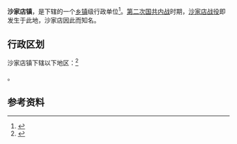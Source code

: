 {{中国乡级行政区|61/08/27/105/000}}
'''沙家店镇'''，是{{PRC admin/fullname|61/08/27/105/000|3}}下辖的一个[[乡镇|乡镇]]级行政单位<ref>{{PRC admin/ref sgc|{{PRC admin/parent|61/08/27/105/000}}}}</ref>。[[第二次国共内战|第二次国共内战]]时期，[[沙家店战役|沙家店战役]]即发生于此地，沙家店因此而知名。

== 行政区划 ==

沙家店镇下辖以下地区：<ref>{{PRC admin/ref sgc|61/08/27/105/000}}</ref>

{{PRC admin/children|61/08/27/105/000}}。

== 参考资料 ==

{{reflist}}

{{陕西行政区划小作品}}
{{PRC admin/navcat|61/08/27/105/000}}